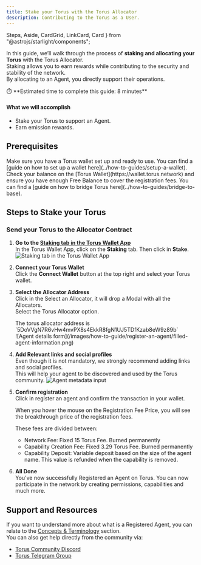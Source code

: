 ```yaml
---
title: Stake your Torus with the Torus Allocator
description: Contributing to the Torus as a User.
---
```


  Steps,
  Aside,
  CardGrid,
  LinkCard,
  Card
} from "@astrojs/starlight/components";

In this guide, we’ll walk through the process of **staking and allocating your Torus** with the Torus Allocator.  
Staking allows you to earn rewards while contributing to the security and stability of the network.  
By allocating to an Agent, you directly support their operations.


<Aside>
⏱️ **Estimated time to complete this guide: 8 minutes**
</Aside>

#### What we will accomplish

- Stake your Torus to support an Agent.
- Earn emission rewards.

## Prerequisites

<CardGrid>
  <Card title="Torus Wallet" icon="seti:license">
    Make sure you have a Torus wallet set up and ready to use.
    You can find a [guide on how to set up a wallet here](../how-to-guides/setup-a-wallet).
  </Card>
  <Card title="Torus Balance" icon="seti:shell">
    Check your balance on the [Torus Wallet](https://wallet.torus.network) and ensure you have enough Free Balance to cover the registration fees.
    You can find a [guide on how to bridge Torus here](../how-to-guides/bridge-to-base).
  </Card>
</CardGrid>

## Steps to Stake your Torus
### Send your Torus to the Allocator Contract

<Steps>

1. **Go to the [Staking tab in the Torus Wallet App](https://wallet.torus.network/staking)**   
   In the Torus Wallet App, click on the **Staking** tab. Then click in **Stake**.
   ![Staking tab in the Torus Wallet App](/images/how-to-guide/stake-your-torus/wallet-staking-tab.png)

2. **Connect your Torus Wallet**  
   Click the **Connect Wallet** button at the top right and select your Torus wallet.  

3. **Select the Allocator Address**  
   Click in the Select an Allocator, it will drop a Modal with all the Allocators.  
   Select the Torus Allocator option.
   <Aside>
      The torus allocator address is `5DoVVgN7R6vHw4mvPX8s4EkkR8fgN1UJ5TDfKzab8eW9z89b`
   </Aside>
   ![Agent details form](/images/how-to-guide/register-an-agent/filled-agent-information.png)

4. **Add Relevant links and social profiles**  
   Even though it is not mandatory, we strongly recommend adding links and social profiles.  
   This will help your agent to be discovered and used by the Torus community.
   ![Agent metadata input](/images/how-to-guide/register-an-agent/filled-agent-socials.png)

5. **Confirm registration**  
   Click in register an agent and confirm the transaction in your wallet.
   <Aside>
      When you hover the mouse on the Registration Fee Price, you will see the breakthrough price of the registration fees.    

      These fees are divided between:
      - Network Fee: Fixed 15 Torus Fee. Burned permanently
      - Capability Creation Fee: Fixed 3.29 Torus Fee. Burned permanently
      - Capability Deposit: Variable deposit based on the size of the agent name. This value is refunded when the capability is removed.
   </Aside>
      
4. **All Done**   
   You’ve now successfully Registered an Agent on Torus.
   You can now participate in the network by creating permissions, capabilities and much more.


</Steps>


## Support and Resources
   If you want to understand more about what is a Registered Agent, you can relate to the [Concepts & Terminology](../getting-started/concepts) section.  
   You can also get help directly from the community via:

   - [Torus Community Discord](https://discord.gg/torus)  
   - [Torus Telegram Group](https://t.me/torusnetwork)  
